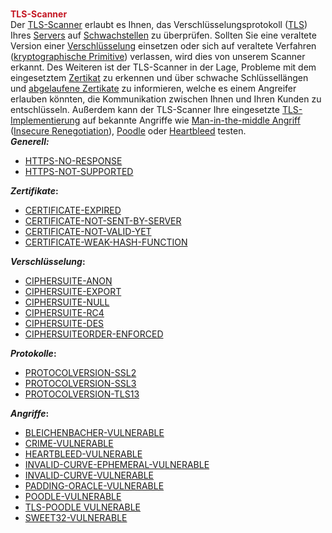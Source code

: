 
<br>

'''<span style="color:#c31622">TLS-Scanner<span>'''
<br>

Der [[TLS Scanner/DE|TLS-Scanner]] erlaubt es Ihnen, das Verschlüsselungsprotokoll ([[Transport Layer Security|TLS]]) Ihres [[Server|Servers]] auf [[Schwachstellen]] zu überprüfen. Sollten Sie eine veraltete Version einer [[Verschlüsselung]] einsetzen oder sich auf veraltete Verfahren ([https://de.wikipedia.org/wiki/Kryptographisches_Primitiv kryptographische Primitive]) verlassen, wird dies von unserem Scanner erkannt. Des Weiteren ist der TLS-Scanner in der Lage, Probleme mit dem eingesetztem [[Zertifikate|Zertikat]] zu erkennen und über schwache Schlüssellängen und [[Zertifikate#Was_tun.2C_wenn_ein_SSL-Zertifikat_abgelaufen_ist.3F|abgelaufene Zertikate]] zu informieren, welche es einem Angreifer erlauben könnten, die Kommunikation zwischen Ihnen und Ihren Kunden zu entschlüsseln. Außerdem kann der TLS-Scanner Ihre eingesetzte [[Transport Layer Security|TLS-Implementierung]] auf bekannte Angriffe wie [[Man-in-the-middle|Man-in-the-middle Angriff]] ([[Man-in-the-middle|Insecure Renegotiation]]), [[Poodle]] oder [[Heartbleed-Schwachstelle/DE/Background|Heartbleed]] testen. <!--[https://www.siwecos.de/wiki/Kategorie:TLS-Scanner Checks des TLS-Scanners]--> <br>

'''''Generell:'''''
*[[Reaktionszeit-Ueberschritten/DE | HTTPS-NO-RESPONSE]]<br>
*[[Keine-TLS-Unterstuetzung/DE|HTTPS-NOT-SUPPORTED]]
'''''Zertifikate'':'''
*[[Zertifikat-Abgelaufen/DE|CERTIFICATE-EXPIRED]]<br>
*[[Zertifikat-Nicht-Gesendet/DE|CERTIFICATE-NOT-SENT-BY-SERVER]]<br>
*[[Zertifikat-Nicht-Gueltig/DE|CERTIFICATE-NOT-VALID-YET]]<br>
*[[Schwache-Verschluesselung/DE|CERTIFICATE-WEAK-HASH-FUNCTION]]
'''''Verschlüsselung'':'''
*[[Schluesselaustauschverfahren/DE|CIPHERSUITE-ANON]]<br>
*[[Geschwaechtes-Verschluesselungsprotokoll/DE|CIPHERSUITE-EXPORT]]<br>
*[[Unverschluesselte-Kommunikation/DE|CIPHERSUITE-NULL]]<br>
*[[Unsichere-RC4-Verschluesselungsmethodik/DE|CIPHERSUITE-RC4]]<br>
*[[Schwaches-DES-Verschluesselungsprotokoll/DE|CIPHERSUITE-DES]]<br>
*[[Verschluesselungsmethode-Client/DE|CIPHERSUITEORDER-ENFORCED]]
'''''Protokolle'':'''
*[[Veraltete-Protokollversion-SSL2/DE|PROTOCOLVERSION-SSL2]]<br>
*[[Veraltete-Protokollversion-SSL3/DE|PROTOCOLVERSION-SSL3]]<br>
*[[Protokollversion-TLS13-Gefunden/DE|PROTOCOLVERSION-TLS13]]<br>
'''''Angriffe'':'''
*[[Bleichenbacher-Schwachstelle/DE|BLEICHENBACHER-VULNERABLE]]<br>
*[[Crime-Schwachstelle/DE|CRIME-VULNERABLE]]<br>
*[[Heartbleed-Schwachstelle/DE|HEARTBLEED-VULNERABLE]]<br>
*[[Invalid-Curve-Ephemeral-Schwachstelle/DE|INVALID-CURVE-EPHEMERAL-VULNERABLE]]<br>
*[[Invalid-Curve-Schwachstelle/DE|INVALID-CURVE-VULNERABLE]]<br>
*[[PADDING-ORACLE-Schwachstelle/DE|PADDING-ORACLE-VULNERABLE]]<br>
*[[POODLE-Schwachstelle/DE|POODLE-VULNERABLE]]<br>
*[[TLS-POODLE-Schwachstelle/DE|TLS-POODLE VULNERABLE]]<br>
*[[Sweet32-Schwachstelle/DE|SWEET32-VULNERABLE]]<br>

